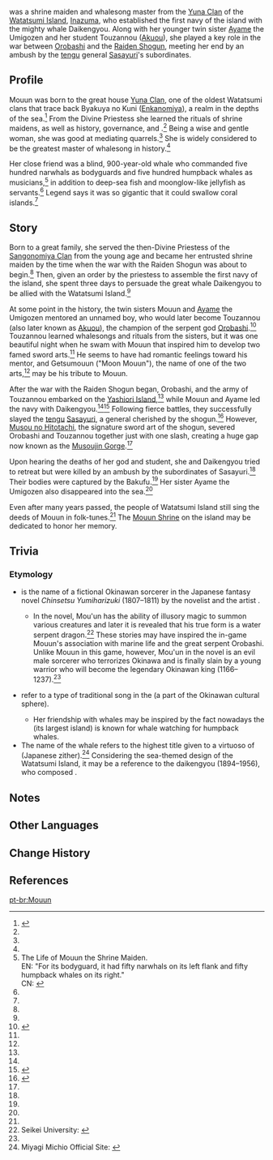 {{Character Infobox
|type             = Mentioned
|image            = 
|realname         = Yuna Mouun
|region           = Inazuma
|affiliation      = Watatsumi Island
|affiliation2     = Yuna Clan
|ancestry         = [[Yuna Clan]]
|sibling          = Ayame
|siblingNote      = Younger twin sister
|title            = 
}}
{{Lang|'''Yuna Mouun'''|ja=曚雲|ja_rm=Mou'un}} was a shrine maiden and whalesong master from the [[Yuna Clan]] of the [[Watatsumi Island]], [[Inazuma]], who established the first navy of the island with the mighty whale Daikengyou. Along with her younger twin sister [[Ayame]] the Umigozen and her student Touzannou ([[Akuou]]), she played a key role in the war between [[Orobashi]] and the [[Raiden Shogun]], meeting her end by an ambush by the [[tengu]] general [[Sasayuri]]'s subordinates.

==Profile==
Mouun was born to the great house [[Yuna Clan]], one of the oldest Watatsumi clans that trace back Byakuya no Kuni ([[Enkanomiya]]), a realm in the depths of the sea.<ref name="Life of Mouun">{{Ref/Book|The Life of Mouun the Shrine Maiden}}</ref> From the Divine Priestess she learned the rituals of shrine maidens, as well as history, governance, and {{Lang|island folk-tunes|ja=島唄|ja_rm=shima-uta|ja_lit=island songs}}.<ref name="Life of Mouun" /> Being a wise and gentle woman, she was good at mediating quarrels.<ref name="Life of Mouun" /> She is widely considered to be the greatest master of whalesong in history.<ref name="Life of Mouun" />

Her close friend {{Lang|Daikengyou|ja=大検校|ja_lit=Great ''Kengyou'' [Visually Impaired Officer]}} was a blind, 900-year-old whale who commanded five hundred narwhals as bodyguards and five hundred humpback whales as musicians,<ref group="Note">The Life of Mouun the Shrine Maiden.<br />EN: "For its bodyguard, it had fifty narwhals on its left flank and fifty humpback whales on its right."<br />CN: {{zh|左有五百条角鲸为护卫，右有五百条座头鲸为乐师。||On its left are five hundred narwhals serving as bodyguards, and on its right are five hundred humpback whales serving as musicians.}}</ref> in addition to deep-sea fish and moonglow-like jellyfish as servants.<ref name="Life of Mouun" /> Legend says it was so gigantic that it could swallow coral islands.<ref name="Life of Mouun" />

==Story==
Born to a great family, she served the then-Divine Priestess of the [[Sangonomiya Clan]] from the young age and became her entrusted shrine maiden by the time when the war with the Raiden Shogun was about to begin.<ref name="Life of Mouun" /> Then, given an order by the priestess to assemble the first navy of the island, she spent three days to persuade the great whale Daikengyou to be allied with the Watatsumi Island.<ref name="Life of Mouun" />

At some point in the history, the twin sisters Mouun and [[Ayame]] the Umigozen mentored an unnamed boy, who would later become Touzannou (also later known as [[Akuou]]), the champion of the serpent god [[Orobashi]].<ref name="Debates on the Viceroy of the East">{{Ref/Book|Debates on the "Viceroy of the East"}}</ref> Touzannou learned whalesongs and rituals from the sisters, but it was one beautiful night when he swam with Mouun that inspired him to develop two famed sword arts.<ref name="Debates on the Viceroy of the East" /> He seems to have had romantic feelings toward his mentor, and Getsumouun ("Moon Mouun"), the name of one of the two arts,<ref name="Debates on the Viceroy of the East" /> may be his tribute to Mouun.

After the war with the Raiden Shogun began, Orobashi, and the army of Touzannou embarked on the [[Yashiori Island]],<ref name="Debates on the Viceroy of the East" /> while Mouun and Ayame led the navy with Daikengyou.<ref name="Life of Mouun" /><ref>{{Ref/Weapon|Mouun's Moon}}</ref> Following fierce battles, they successfully slayed the [[tengu]] [[Sasayuri]], a general cherished by the shogun.<ref>{{Ref/Book|Sangonomiya Chronicles}}</ref> However, [[Musou no Hitotachi]], the signature sword art of the shogun, severed Orobashi and Touzannou together just with one slash, creating a huge gap now known as the [[Musoujin Gorge]].<ref name="Debates on the Viceroy of the East" />

Upon hearing the deaths of her god and student, she and Daikengyou tried to retreat but were killed by an ambush by the subordinates of Sasayuri.<ref name="Life of Mouun" /> Their bodies were captured by the Bakufu.<ref name="Life of Mouun" /> Her sister Ayame the Umigozen also disappeared into the sea.<ref name="Life of Mouun" />

Even after many years passed, the people of Watatsumi Island still sing the deeds of Mouun in folk-tunes.<ref name="Life of Mouun" /> The [[Mouun Shrine]] on the island may be dedicated to honor her memory.

==Trivia==
=== Etymology===
* {{Lang|Mou'un|ja=曚雲|ja_lit=Dark Cloud}} is the name of a fictional Okinawan sorcerer in the Japanese fantasy novel ''Chinsetsu Yumiharizuki'' (1807–1811) by the novelist {{w|Takizawa Bakin}} and the artist {{w|Katsushika Hokusai}}.
** In the novel, Mou'un has the ability of illusory magic to summon various creatures and later it is revealed that his true form is a water serpent dragon.<ref name="Chinsetsu Yumiharizuki">Seikei University: [https://www.seikei.ac.jp/university/library/info/events/assets/yumihari.pdf {{ja|『鎭西八郎為朝外傳椿説弓張月』}}]</ref> These stories may have inspired the in-game Mouun's association with marine life and the great serpent Orobashi. Unlike Mouun in this game, however, Mou'un in the novel is an evil male sorcerer who terrorizes Okinawa and is finally slain by a young warrior who will become the legendary Okinawan king {{w|Shunten}} (1166–1237).<ref name="Chinsetsu Yumiharizuki" />
* {{Lang|"Island folk-tunes"|ja=島唄|ja_rm={{w|shima-uta}}|ja_lit=island songs}} refer to a type of traditional song in the {{w|Amami Islands}} (a part of the Okinawan cultural sphere).
** Her friendship with whales may be inspired by the fact nowadays the {{w|Amami Ōshima|Amami Ooshima}} (its largest island) is known for whale watching for humpback whales.
* The name of the whale {{Lang|Daikengyou|ja=大検校|ja_lit=Great ''Kengyou'' [Visually Impaired Officer]}} refers to the highest title given to a virtuoso of ''{{w|Koto (instrument)|koto}}'' (Japanese zither).<ref>Miyagi Michio Official Site: [https://www.miyagikai.gr.jp/miyagimichio {{ja|宮城道雄の生涯と業績}}]</ref> Considering the sea-themed design of the Watatsumi Island, it may be a reference to the daikengyou {{w|Michio Miyagi|Miyagi Michio}} (1894–1956), who composed ''{{w|Haru no Umi|The Sea in Spring}}''.

==Notes==
{{Reflist|note=1}}

==Other Languages==
{{Other Languages|default_hidden=1
|en       = Mouun
|zhs      = 曚云
|zhs_rm   = Méngyún
|zht      = 曚雲
|zht_rm   = Méngyún
|ja       = 曚雲
|ja_rm    = Mou'un
<!-- |ja_tl    = Dark Cloud -->
|ko       = 모운
|ko_rm    = Mo'un
|es       = Mouun
|fr       = Mouun
|ru       = Моун
|th       = Mouun
|vi       = Mouun
|de       = Mouun
|id       = Mouun
|pt       = Mouun
|tr       = 
|it       = 
}}

==Change History==
{{Change History|introduced=2.2}}

==References==
{{Reflist}}

[[pt-br:Mouun]]